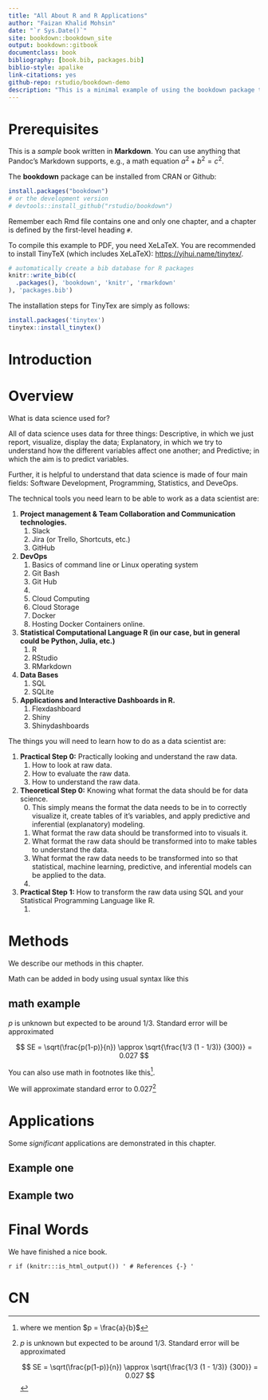 ```yaml
--- 
title: "All About R and R Applications"
author: "Faizan Khalid Mohsin"
date: "`r Sys.Date()`"
site: bookdown::bookdown_site
output: bookdown::gitbook
documentclass: book
bibliography: [book.bib, packages.bib]
biblio-style: apalike
link-citations: yes
github-repo: rstudio/bookdown-demo
description: "This is a minimal example of using the bookdown package to write a book. The output format for this example is bookdown::gitbook."
---
```


# Prerequisites

This is a _sample_ book written in **Markdown**. You can use anything that Pandoc's Markdown supports, e.g., a math equation $a^2 + b^2 = c^2$.

The **bookdown** package can be installed from CRAN or Github:

```r
install.packages("bookdown")
# or the development version
# devtools::install_github("rstudio/bookdown")
```

Remember each Rmd file contains one and only one chapter, and a chapter is defined by the first-level heading `#`.

To compile this example to PDF, you need XeLaTeX. You are recommended to install TinyTeX (which includes XeLaTeX): <https://yihui.name/tinytex/>.

```r
# automatically create a bib database for R packages
knitr::write_bib(c(
  .packages(), 'bookdown', 'knitr', 'rmarkdown'
), 'packages.bib')
```


The installation steps for TinyTex are simply as follows:

```r
install.packages('tinytex')
tinytex::install_tinytex()
```



<!--chapter:end:index.Rmd-->

# Introduction {#intro}

<!--chapter:end:01-intro.Rmd-->

# Overview


What is data science used for?

All of data science uses data for three things: Descriptive, in which we just report, visualize, display the data; Explanatory, in which we try to understand how the different variables affect one another; and Predictive; in which the aim is to predict variables. 

Further, it is helpful to understand that data science is made of four main fields: Software Development, Programming, Statistics, and DeveOps.


The technical tools you need learn to be able to work as a data scientist are:

1. __Project management & Team Collaboration and Communication technologies.__
    1. Slack
    2. Jira (or Trello, Shortcuts, etc.)
    3. GitHub
2. __DevOps__
    1. Basics of command line or Linux operating system
    2. Git Bash
    3. Git Hub
    4. 
    5. Cloud Computing
    6. Cloud Storage
    7. Docker
    8. Hosting Docker Containers online.
3. __Statistical Computational Language R (in our case, but in general could be Python, Julia, etc.)__
    1. R
    2. RStudio
    3. RMarkdown
4. __Data Bases__
    1. SQL
    2. SQLite
5. __Applications and Interactive Dashboards in R.__
    1. Flexdashboard
    2. Shiny
    3. Shinydashboards


The things you will need to learn how to do as a data scientist are:

1. __Practical Step 0:__ Practically looking and understand the raw data. 
    1. How to look at raw data.
    2. How to evaluate the raw data. 
    3. How to understand the raw data.
    
2. __Theoretical Step 0:__ Knowing what format the data should be for data science.
    0. This simply means the format the data needs to be in to correctly visualize it, create tables of it's variables, and apply predictive and inferential (explanatory) modeling. 
    1. What format the raw data should be transformed into to visuals it. 
    2. What format the raw data should be transformed into to make tables to understand the data. 
    3. What format the raw data needs to be transformed into so that statistical, machine learning, predictive, and inferential models can be applied to the data. 
    4. 

3. __Practical Step 1:__ How to transform the raw data using SQL and your Statistical Programming Language like R. 
    1. 



<!--chapter:end:02-overview.Rmd-->

# Methods

We describe our methods in this chapter.

Math can be added in body using usual syntax like this 

## math example

$p$ is unknown but expected to be around 1/3. Standard error will be approximated

$$
SE = \sqrt(\frac{p(1-p)}{n}) \approx \sqrt{\frac{1/3 (1 - 1/3)} {300}} = 0.027
$$

You can also use math in footnotes like this^[where we mention $p = \frac{a}{b}$].

We will approximate standard error to 0.027[^longnote]

[^longnote]: $p$ is unknown but expected to be around 1/3. Standard error will be approximated

    $$
    SE = \sqrt(\frac{p(1-p)}{n}) \approx \sqrt{\frac{1/3 (1 - 1/3)} {300}} = 0.027
    $$

<!--chapter:end:03-method.Rmd-->

# Applications

Some _significant_ applications are demonstrated in this chapter.

## Example one

## Example two

<!--chapter:end:04-application.Rmd-->

# Final Words

We have finished a nice book.

<!--chapter:end:05-summary.Rmd-->

`r if (knitr:::is_html_output()) '
# References {-}
'`

<!--chapter:end:06-references.Rmd-->

# CN

<!--chapter:end:07-Overview.Rmd-->


